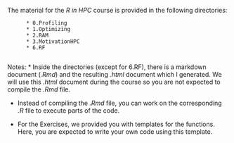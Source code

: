 The material for the *R in HPC* course is provided in the following directories:
          
          * 0.Profiling
          * 1.Optimizing
          * 2.RAM
          * 3.MotivationHPC
          * 6.RF
          
Notes:
* Inside the directories (except for 6.RF), there is a markdown document (*.Rmd*) and the resulting *.html* document which I generated. We will use this *.html* document during the course so you are not expected to compile the *.Rmd* file.

* Instead of compiling the *.Rmd* file, you can work on the corresponding *.R* file to execute parts of the code.

* For the Exercises, we provided you with templates for the functions. Here, you are expected to write your own code using this template.